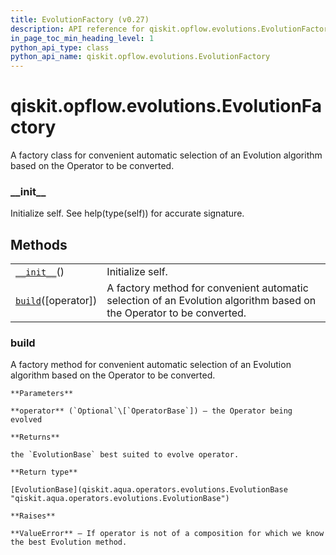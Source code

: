 ```yaml
---
title: EvolutionFactory (v0.27)
description: API reference for qiskit.opflow.evolutions.EvolutionFactory in qiskit v0.27
in_page_toc_min_heading_level: 1
python_api_type: class
python_api_name: qiskit.opflow.evolutions.EvolutionFactory
---
```


<span id="qiskit-opflow-evolutions-evolutionfactory" />

# qiskit.opflow\.evolutions.EvolutionFactory

<Class id="qiskit.opflow.evolutions.EvolutionFactory" isDedicatedPage={true} github="https://github.com/qiskit/qiskit/tree/stable/0.17/qiskit/opflow/evolutions/evolution_factory.py" signature="EvolutionFactory" modifiers="class">
  A factory class for convenient automatic selection of an Evolution algorithm based on the Operator to be converted.

  ### \_\_init\_\_

  <Function id="qiskit.opflow.evolutions.EvolutionFactory.__init__" signature="__init__()">
    Initialize self. See help(type(self)) for accurate signature.
  </Function>

  ## Methods

  |                                                                                                                            |                                                                                                                      |
  | -------------------------------------------------------------------------------------------------------------------------- | -------------------------------------------------------------------------------------------------------------------- |
  | [`__init__`](#qiskit.opflow.evolutions.EvolutionFactory.__init__ "qiskit.opflow.evolutions.EvolutionFactory.__init__")()   | Initialize self.                                                                                                     |
  | [`build`](#qiskit.opflow.evolutions.EvolutionFactory.build "qiskit.opflow.evolutions.EvolutionFactory.build")(\[operator]) | A factory method for convenient automatic selection of an Evolution algorithm based on the Operator to be converted. |

  ### build

  <Function id="qiskit.opflow.evolutions.EvolutionFactory.build" signature="build(operator=None)" modifiers="static">
    A factory method for convenient automatic selection of an Evolution algorithm based on the Operator to be converted.

    **Parameters**

    **operator** (`Optional`\[`OperatorBase`]) – the Operator being evolved

    **Returns**

    the `EvolutionBase` best suited to evolve operator.

    **Return type**

    [EvolutionBase](qiskit.aqua.operators.evolutions.EvolutionBase "qiskit.aqua.operators.evolutions.EvolutionBase")

    **Raises**

    **ValueError** – If operator is not of a composition for which we know the best Evolution method.
  </Function>
</Class>

